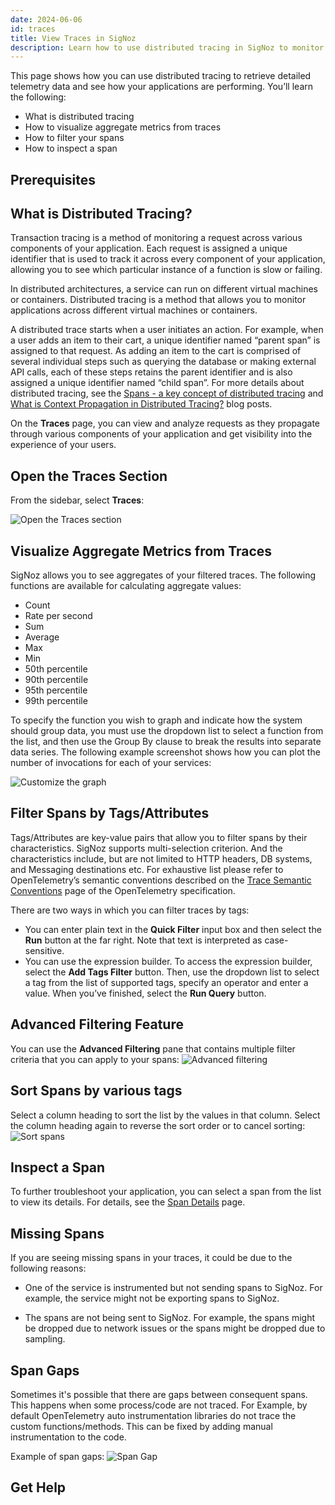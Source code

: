 ```yaml
---
date: 2024-06-06
id: traces
title: View Traces in SigNoz
description: Learn how to use distributed tracing in SigNoz to monitor application performance. Visualize, filter, and inspect traces to gain detailed insights into your applications.
---
```



This page shows how you can use distributed tracing to retrieve detailed telemetry data and see how your applications are performing. You’ll learn the following:

- What is distributed tracing
- How to visualize aggregate metrics from traces
- How to filter your spans
- How to inspect a span

<UseHotRod />

## Prerequisites

<PrereqsInstrument />

## What is Distributed Tracing?

Transaction tracing is a method of monitoring a request across various components of your application. Each request is assigned a unique identifier that is used to track it across every component of your application, allowing you to see which particular instance of a function is slow or failing.

In distributed architectures, a service can run on different virtual machines or containers. Distributed tracing is a method that allows you to monitor applications across different virtual machines or containers.

A distributed trace starts when a user initiates an action. For example, when a user adds an item to their cart, a unique identifier named “parent span” is assigned to that request. As adding an item to the cart is comprised of several individual steps such as querying the database or making external API calls, each of these steps retains the parent identifier and is also assigned a unique identifier named “child span”. For more details about distributed tracing, see the [Spans - a key concept of distributed tracing](https://signoz.io/blog/distributed-tracing-span/) and  [What is Context Propagation in Distributed Tracing?](https://signoz.io/blog/context-propagation-in-distributed-tracing/) blog posts.

On the **Traces** page, you can view and analyze requests as they propagate through various components of your application and get visibility into the experience of your users.

## Open the Traces Section

From the sidebar, select **Traces**:

![Open the Traces section](/img/open-traces-section-v0.6.2.webp)

## Visualize Aggregate Metrics from Traces

SigNoz allows you to see aggregates of your filtered traces. The following functions are available for calculating aggregate values:

- Count
- Rate per second
- Sum
- Average
- Max
- Min
- 50th percentile
- 90th percentile
- 95th percentile
- 99th percentile

To specify the function you wish to graph and indicate how the system should group data, you must use the dropdown list to select a function from the list, and then use the Group By clause to break the results into separate data series. The following example screenshot shows how you can plot the number of invocations for each of your services:

![Customize the graph](/img/customize-the-graph-v0.6.2.webp)

## Filter Spans by Tags/Attributes

Tags/Attributes are key-value pairs that allow you to filter spans by their characteristics. SigNoz supports multi-selection criterion. And the characteristics include, but are not limited to HTTP headers, DB systems, and Messaging destinations etc. For exhaustive list please refer to OpenTelemetry’s semantic conventions described on the [Trace Semantic Conventions](https://github.com/open-telemetry/semantic-conventions/blob/main/docs/general/trace.md) page of the OpenTelemetry specification.

There are two ways in which you can filter traces by tags:

- You can enter plain text in the **Quick Filter** input box and then select the **Run** button at the far right. Note that text is interpreted as case-sensitive.
- You can use the expression builder. To access the expression builder, select the **Add Tags Filter** button. Then, use the dropdown list to select a tag from the list of supported tags, specify an operator and enter a value. When you’ve finished, select the **Run Query** button.

## Advanced Filtering Feature

You can use the **Advanced Filtering** pane that contains multiple filter criteria that you can apply to your spans:
![Advanced filtering](/img/advanced-filtering-v0.6.2.webp)

## Sort Spans by various tags

Select a column heading to sort the list by the values in that column. Select the column heading again to reverse the sort order or to cancel sorting:
![Sort spans](/img/sort-spans-v0.6.2.webp)

## Inspect a Span

To further troubleshoot your application, you can select a span from the list to view its details. For details, see the [Span Details](/docs/userguide/span-details) page.

## Missing Spans

If you are seeing missing spans in your traces, it could be due to the following reasons:

- One of the service is instrumented but not sending spans to SigNoz. For example, the service might not be exporting spans to SigNoz.

- The spans are not being sent to SigNoz. For example, the spans might be dropped due to network issues or the spans might be dropped due to sampling.

## Span Gaps

Sometimes it's possible that there are gaps between consequent spans. This happens when some process/code are not traced. For Example, by default OpenTelemetry auto instrumentation libraries do not trace the custom functions/methods. This can be fixed by adding manual instrumentation to the code.

Example of span gaps:
![Span Gap](/img/docs/span-gap.png)

## Get Help

<GetHelp />
